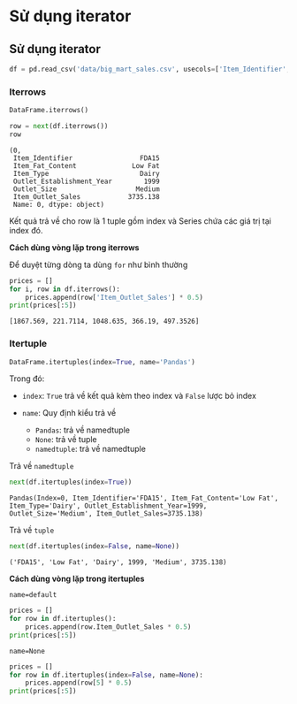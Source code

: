 # Sử dụng iterator

## Sử dụng iterator

```python
df = pd.read_csv('data/big_mart_sales.csv', usecols=['Item_Identifier', 'Item_Fat_Content', 'Item_Type', 'Outlet_Size', 'Item_Outlet_Sales', 'Outlet_Establishment_Year'])
```

### Iterrows
```python
DataFrame.iterrows()
```

```python
row = next(df.iterrows())
row
```

```{.python_output}
(0,
 Item_Identifier                 FDA15
 Item_Fat_Content              Low Fat
 Item_Type                       Dairy
 Outlet_Establishment_Year        1999
 Outlet_Size                    Medium
 Item_Outlet_Sales            3735.138
 Name: 0, dtype: object)
```

Kết quả trả về cho row là 1 tuple gồm index và Series chứa các giá trị tại index đó. 

**Cách dùng vòng lặp trong iterrows**

Để duyệt từng dòng ta dùng `for` như bình thường

```python
prices = []
for i, row in df.iterrows():
    prices.append(row['Item_Outlet_Sales'] * 0.5)
print(prices[:5])
```

```{.python_output}
[1867.569, 221.7114, 1048.635, 366.19, 497.3526]
```

### Itertuple

```python
DataFrame.itertuples(index=True, name='Pandas')
```

Trong đó:

- `index`: `True` trả về kết quả kèm theo index và `False` lược bỏ index

- `name`: Quy định kiểu trả về
    - `Pandas`: trả về namedtuple
    - `None`: trả về tuple
    - `namedtuple`: trả về namedtuple

Trả về `namedtuple`   
```python
next(df.itertuples(index=True))
```

```{.python_output}
Pandas(Index=0, Item_Identifier='FDA15', Item_Fat_Content='Low Fat', Item_Type='Dairy', Outlet_Establishment_Year=1999, Outlet_Size='Medium', Item_Outlet_Sales=3735.138)
```

Trả về `tuple`
```python
next(df.itertuples(index=False, name=None))
```

```{.python_output}
('FDA15', 'Low Fat', 'Dairy', 1999, 'Medium', 3735.138)
```

**Cách dùng vòng lặp trong itertuples**

`name=default`
```python
prices = []
for row in df.itertuples():
    prices.append(row.Item_Outlet_Sales * 0.5)
print(prices[:5])
```

`name=None`

```python
prices = []
for row in df.itertuples(index=False, name=None):
    prices.append(row[5] * 0.5)
print(prices[:5])
```

